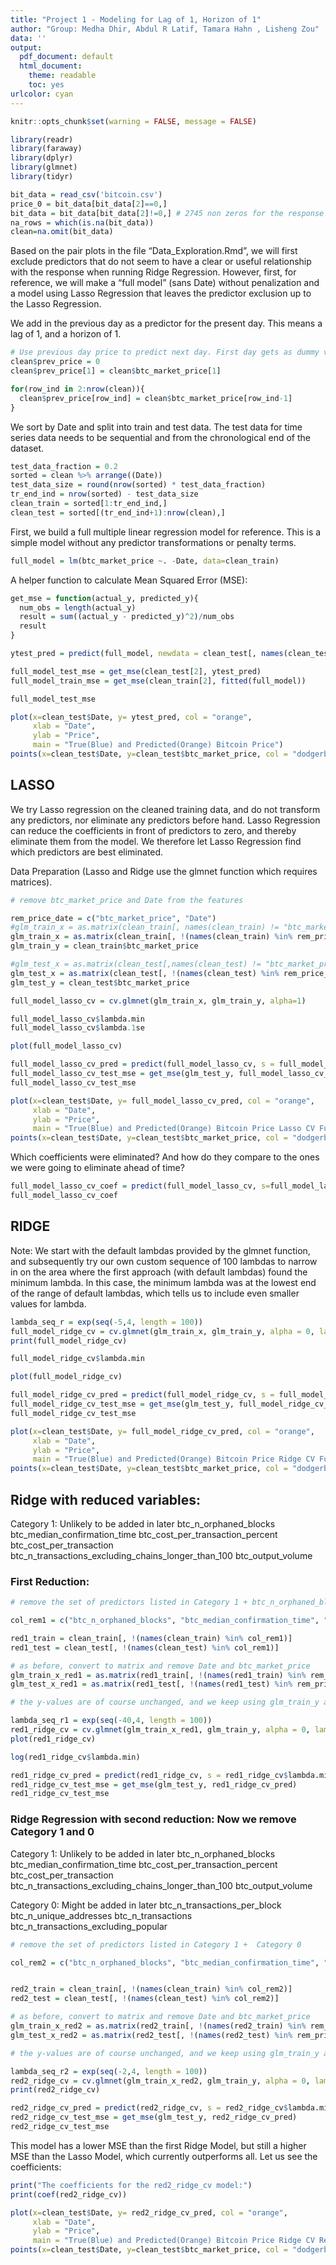 ---
title: "Project 1 - Modeling for Lag of 1, Horizon of 1"
author: "Group: Medha Dhir, Abdul R Latif, Tamara Hahn , Lisheng Zou"
data: ''
output:
  pdf_document: default
  html_document: 
    theme: readable
    toc: yes
urlcolor: cyan
---

```{r setup, include=FALSE}
knitr::opts_chunk$set(warning = FALSE, message = FALSE)

```



```{r}

library(readr)
library(faraway)
library(dplyr)
library(glmnet)
library(tidyr)

bit_data = read_csv('bitcoin.csv')
price_0 = bit_data[bit_data[2]==0,]
bit_data = bit_data[bit_data[2]!=0,] # 2745 non zeros for the response variable
na_rows = which(is.na(bit_data))
clean=na.omit(bit_data)

```

Based on the pair plots in the file "Data_Exploration.Rmd", we will first exclude predictors that do not seem to have a clear or useful relationship with the response when running Ridge Regression. However, first, for reference, we will make a "full model" (sans Date) without penalization and a model using Lasso Regression that leaves the predictor exclusion up to the Lasso Regression. 

We add in the previous day as a predictor for the present day. This means a lag of 1, and a horizon of 1. 


```{r}

# Use previous day price to predict next day. First day gets as dummy value its own price
clean$prev_price = 0
clean$prev_price[1] = clean$btc_market_price[1]

for(row_ind in 2:nrow(clean)){
  clean$prev_price[row_ind] = clean$btc_market_price[row_ind-1]
}

```

We sort by Date and split into train and test data. The test data for time series data needs to be sequential and from the chronological end of the dataset. 



```{r}

test_data_fraction = 0.2
sorted = clean %>% arrange((Date))
test_data_size = round(nrow(sorted) * test_data_fraction)
tr_end_ind = nrow(sorted) - test_data_size
clean_train = sorted[1:tr_end_ind,]
clean_test = sorted[(tr_end_ind+1):nrow(clean),]

```


First, we build a full multiple linear regression model for reference. This is a simple model without any predictor transformations or penalty terms. 

```{r}
full_model = lm(btc_market_price ~. -Date, data=clean_train)
```


A helper function to calculate Mean Squared Error (MSE): 

```{r}

get_mse = function(actual_y, predicted_y){
  num_obs = length(actual_y)
  result = sum((actual_y - predicted_y)^2)/num_obs
  result
}

```



```{r}

ytest_pred = predict(full_model, newdata = clean_test[, names(clean_test) != "btc_market_price"])

full_model_test_mse = get_mse(clean_test[2], ytest_pred)
full_model_train_mse = get_mse(clean_train[2], fitted(full_model))

full_model_test_mse
```



```{r}

plot(x=clean_test$Date, y= ytest_pred, col = "orange",
     xlab = "Date",
     ylab = "Price",
     main = "True(Blue) and Predicted(Orange) Bitcoin Price")
points(x=clean_test$Date, y=clean_test$btc_market_price, col = "dodgerblue")

```


## LASSO

We try Lasso regression on the cleaned training data, and do not transform any predictors, nor eliminate any predictors before hand. Lasso Regression can reduce the coefficients in front of predictors to zero, and thereby eliminate them from the model. We therefore let Lasso Regression find which predictors are best eliminated.

Data Preparation (Lasso and Ridge use the glmnet function which requires matrices).



```{r}
# remove btc_market_price and Date from the features

rem_price_date = c("btc_market_price", "Date")
#glm_train_x = as.matrix(clean_train[, names(clean_train) != "btc_market_price"])
glm_train_x = as.matrix(clean_train[, !(names(clean_train) %in% rem_price_date)])
glm_train_y = clean_train$btc_market_price

#glm_test_x = as.matrix(clean_test[,names(clean_test) != "btc_market_price"])
glm_test_x = as.matrix(clean_test[, !(names(clean_test) %in% rem_price_date)])
glm_test_y = clean_test$btc_market_price

```



```{r}

full_model_lasso_cv = cv.glmnet(glm_train_x, glm_train_y, alpha=1)

```

```{r}

full_model_lasso_cv$lambda.min
full_model_lasso_cv$lambda.1se
```

```{r}
plot(full_model_lasso_cv)

```



```{r}

full_model_lasso_cv_pred = predict(full_model_lasso_cv, s = full_model_lasso_cv$lambda.min, newx=glm_test_x)
full_model_lasso_cv_test_mse = get_mse(glm_test_y, full_model_lasso_cv_pred)
full_model_lasso_cv_test_mse
```



```{r}

plot(x=clean_test$Date, y= full_model_lasso_cv_pred, col = "orange",
     xlab = "Date",
     ylab = "Price",
     main = "True(Blue) and Predicted(Orange) Bitcoin Price Lasso CV Full Model")
points(x=clean_test$Date, y=clean_test$btc_market_price, col = "dodgerblue")

```

Which coefficients were eliminated? And how do they compare to the ones we were going to eliminate ahead of time?

```{r}

full_model_lasso_cv_coef = predict(full_model_lasso_cv, s=full_model_lasso_cv$lambda.min, type="coefficients")
full_model_lasso_cv_coef
```




## RIDGE

Note: We start with the default lambdas provided by the glmnet function, and subsequently try our own custom sequence of 100 lambdas to narrow in on the area where the first approach (with default lambdas) found the minimum lambda. In this case, the minimum lambda was at the lowest end of the range of default lambdas, which tells us to include even smaller values for lambda.

```{r}

lambda_seq_r = exp(seq(-5,4, length = 100))
full_model_ridge_cv = cv.glmnet(glm_train_x, glm_train_y, alpha = 0, lambda = lambda_seq_r)
print(full_model_ridge_cv)

```


```{r}
full_model_ridge_cv$lambda.min
```


```{r}
plot(full_model_ridge_cv)
```

```{r}

full_model_ridge_cv_pred = predict(full_model_ridge_cv, s = full_model_ridge_cv$lambda.min, newx=glm_test_x)
full_model_ridge_cv_test_mse = get_mse(glm_test_y, full_model_ridge_cv_pred)
full_model_ridge_cv_test_mse

```

```{r}

plot(x=clean_test$Date, y= full_model_ridge_cv_pred, col = "orange",
     xlab = "Date",
     ylab = "Price",
     main = "True(Blue) and Predicted(Orange) Bitcoin Price Ridge CV Full Model")
points(x=clean_test$Date, y=clean_test$btc_market_price, col = "dodgerblue")

```

## Ridge with reduced variables:

Category 1: Unlikely to be added in later
btc_n_orphaned_blocks
btc_median_confirmation_time
btc_cost_per_transaction_percent
btc_cost_per_transaction
btc_n_transactions_excluding_chains_longer_than_100
btc_output_volume


### First Reduction:

```{r}

# remove the set of predictors listed in Category 1 + btc_n_orphaned_blocks

col_rem1 = c("btc_n_orphaned_blocks", "btc_median_confirmation_time", "btc_cost_per_transaction_percent", "btc_cost_per_transaction", "btc_n_transactions_excluding_chains_longer_than_100", "btc_output_volume")

red1_train = clean_train[, !(names(clean_train) %in% col_rem1)]
red1_test = clean_test[, !(names(clean_test) %in% col_rem1)]

# as before, convert to matrix and remove Date and btc_market_price
glm_train_x_red1 = as.matrix(red1_train[, !(names(red1_train) %in% rem_price_date)])
glm_test_x_red1 = as.matrix(red1_test[, !(names(red1_test) %in% rem_price_date)])

# the y-values are of course unchanged, and we keep using glm_train_y and glm_test_y

```



```{r}
lambda_seq_r1 = exp(seq(-40,4, length = 100))
red1_ridge_cv = cv.glmnet(glm_train_x_red1, glm_train_y, alpha = 0, lambda = lambda_seq_r1)
plot(red1_ridge_cv)

```


```{r}
log(red1_ridge_cv$lambda.min)
```
```{r}

red1_ridge_cv_pred = predict(red1_ridge_cv, s = red1_ridge_cv$lambda.min, newx=glm_test_x_red1)
red1_ridge_cv_test_mse = get_mse(glm_test_y, red1_ridge_cv_pred)
red1_ridge_cv_test_mse
```

### Ridge Regression with second reduction: Now we remove Category 1 and 0

Category 1: Unlikely to be added in later
btc_n_orphaned_blocks
btc_median_confirmation_time
btc_cost_per_transaction_percent
btc_cost_per_transaction
btc_n_transactions_excluding_chains_longer_than_100
btc_output_volume

Category 0: Might be added in later
btc_n_transactions_per_block
btc_n_unique_addresses
btc_n_transactions
btc_n_transactions_excluding_popular

```{r}

# remove the set of predictors listed in Category 1 +  Category 0

col_rem2 = c("btc_n_orphaned_blocks", "btc_median_confirmation_time", "btc_cost_per_transaction_percent", "btc_cost_per_transaction", "btc_n_transactions_excluding_chains_longer_than_100", "btc_output_volume","btc_n_transactions_per_block", "btc_n_unique_addresses", "btc_n_transactions","btc_n_transactions_excluding_popular")


red2_train = clean_train[, !(names(clean_train) %in% col_rem2)]
red2_test = clean_test[, !(names(clean_test) %in% col_rem2)]

# as before, convert to matrix and remove Date and btc_market_price
glm_train_x_red2 = as.matrix(red2_train[, !(names(red2_train) %in% rem_price_date)])
glm_test_x_red2 = as.matrix(red2_test[, !(names(red2_test) %in% rem_price_date)])

# the y-values are of course unchanged, and we keep using glm_train_y and glm_test_y

```



```{r}
lambda_seq_r2 = exp(seq(-2,4, length = 100))
red2_ridge_cv = cv.glmnet(glm_train_x_red2, glm_train_y, alpha = 0, lambda = lambda_seq_r2)
print(red2_ridge_cv)
```

```{r}
red2_ridge_cv_pred = predict(red2_ridge_cv, s = red2_ridge_cv$lambda.min, newx=glm_test_x_red2)
red2_ridge_cv_test_mse = get_mse(glm_test_y, red2_ridge_cv_pred)
red2_ridge_cv_test_mse
```

This model has a lower MSE than the first Ridge Model, but still a higher MSE than the Lasso Model, which currently outperforms all. Let us see the coefficients:


```{r}

print("The coefficients for the red2_ridge_cv model:")
print(coef(red2_ridge_cv))

```



```{r}
plot(x=clean_test$Date, y= red2_ridge_cv_pred, col = "orange",
     xlab = "Date",
     ylab = "Price",
     main = "True(Blue) and Predicted(Orange) Bitcoin Price Ridge CV Red2 Model")
points(x=clean_test$Date, y=clean_test$btc_market_price, col = "dodgerblue")

```


